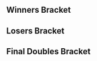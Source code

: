 {{DISPLAYTITLE: Battle of BC 2: ''Melee'' Doubles Bracket}}{{SetGame|melee}}
{{Tabs static
|name1=Overview
|link1=Battle of BC/2/Melee
|name2=Singles Pools
|link2=Battle of BC/2/Melee/Singles Pools
|name3=Singles Bracket
|link3=Battle of BC/2/Melee/Singles Bracket
|name4=Doubles Pools
|link4=Battle of BC/2/Melee/Doubles Pools
|name5=Doubles Bracket
|link5=Battle of BC/2/Melee/Doubles Bracket
|This=5
}}
==Winners Bracket==
{{8DEDoublesWBracketA
<!-- ROUND 1 -->
|r1m1t1p1=Mew2King |r1m1t1p1flag=us
|r1m1t1p2=Prince Abu |r1m1t1p2flag=us |r1m1t1score=3
|r1m1t2p1=Vinodh |r1m1t2p1flag=us
|r1m1t2p2=eBay |r1m1t2p2flag=us |r1m1t2score=0
|r1m1win=1

|r1m2t1p1=Ryan Ford |r1m2t1p1flag=ca
|r1m2t1p2=ChuDat |r1m2t1p2flag=us |r1m2t1score=3
|r1m2t2p1=KirbyKaze |r1m2t2p1flag=ca
|r1m2t2p2=Nintendude |r1m2t2p2flag=us |r1m2t2score=1
|r1m2win=1

|r1m3t1p1=Reno |r1m3t1p1flag=us
|r1m3t1p2=The Moon |r1m3t1p2flag=us |r1m3t1score=3
|r1m3t2p1=JV |r1m3t2p1flag=ca
|r1m3t2p2=Yardsale |r1m3t2p2flag=ca |r1m3t2score=1
|r1m3win=1

|r1m4t1p1=Crush |r1m4t1p1flag=us
|r1m4t1p2=Bladewise |r1m4t1p2flag=us |r1m4t1score=3
|r1m4t2p1=Rustin |r1m4t2p1flag=us
|r1m4t2p2=aMSa |r1m4t2p2flag=jp |r1m4t2score=1
|r1m4win=1

<!-- ROUND 2 -->
|r2m1t1p1=Mew2King |r2m1t1p1flag=us
|r2m1t1p2=Prince Abu |r2m1t1p2flag=us |r2m1t1score=3
|r2m1t2p1=Ryan Ford |r2m1t2p1flag=ca
|r2m1t2p2=ChuDat |r2m1t2p2flag=us |r2m1t2score=2
|r2m1win=1

|r2m2t1p1=Reno |r2m2t1p1flag=us
|r2m2t1p2=The Moon |r2m2t1p2flag=us |r2m2t1score=2
|r2m2t2p1=Crush |r2m2t2p1flag=us
|r2m2t2p2=Bladewise |r2m2t2p2flag=us |r2m2t2score=3
|r2m2win=2
}}
==Losers Bracket==
{{24DEDoublesLBracketSmwA
|tourneylink=Battle of BC/2/Melee
|tourneyname=Battle of BC 2
|l1placement=17-24
|l2placement=13-16
|l3placement=9-12
|l4placement=7-8
|l5placement=5-6
|column-width=160

<!-- ROUND 1 -->
|l1m1t1p1=zilo |l1m1t1p1flag=ca
|l1m1t1p2=RK |l1m1t1p2flag=ca |l1m1t1score=DQ
|l1m1t2p1=Naztoise |l1m1t2p1flag=ca
|l1m1t2p2=Pasta |l1m1t2p2flag=ca |l1m1t2score={{win}}
|l1m1win=2

|l1m2t1p1=Genesis FTW |l1m2t1p1flag=ca
|l1m2t1p2=Diakonos |l1m2t1p2flag=ca |l1m2t1score=2
|l1m2t2p1=PassionFlakes |l1m2t2p1flag=ca
|l1m2t2p2=TPS |l1m2t2p2flag=ca |l1m2t2score=0
|l1m2win=1

|l1m3t1p1=PileYields |l1m3t1p1flag=ca
|l1m3t1p2=Sage |l1m3t1p2flag=ca |l1m3t1score=1
|l1m3t2p1=Birmi |l1m3t2p1flag=ca
|l1m3t2p2=LeaF |l1m3t2p2flag=ca |l1m3t2score=2
|l1m3win=2

|l1m4t1p1=Shon |l1m4t1p1flag=ca
|l1m4t1p2=BOR |l1m4t1p2flag=ca |l1m4t1score=2
|l1m4t2p1=elfman |l1m4t2p1flag=
|l1m4t2p2=BiscuitTricks |l1m4t2p2flag=ca |l1m4t2score=0
|l1m4win=1

|l1m5t1p1=Ka-Master |l1m5t1p1flag=us
|l1m5t1p2=DMW |l1m5t1p2flag=us |l1m5t1score=2
|l1m5t2p1=ezryph |l1m5t2p1flag=ca
|l1m5t2p2=Elost |l1m5t2p2flag=ca |l1m5t2score=0
|l1m5win=1

|l1m6t1p1=Yakal |l1m6t1p1flag=ca
|l1m6t1p2=Edgeluca |l1m6t1p2flag=ca |l1m6t1score=0
|l1m6t2p1=Webwipe |l1m6t2p1flag=ca
|l1m6t2p2=MojoMonkey |l1m6t2p2flag=ca |l1m6t2score=2
|l1m6win=2

|l1m7t1p1=Blunted_Object10 |l1m7t1p1flag=ca
|l1m7t1p2=NoobKing |l1m7t1p2flag=ca |l1m7t1score=2
|l1m7t2p1=Espi |l1m7t2p1flag=ca
|l1m7t2p2=shmugs |l1m7t2p2flag=ca |l1m7t2score=0
|l1m7win=1

|l1m8t1p1=Sam |l1m8t1p1flag=ca
|l1m8t1p2=Lochlain |l1m8t1p2flag=ca |l1m8t1score=2
|l1m8t2p1=chris |l1m8t2p1flag=ca
|l1m8t2p2=Star |l1m8t2p2flag=ca |l1m8t2score=0
|l1m8win=1

<!-- ROUND 2 -->
|l2m1t1p1=Naztoise |l2m1t1p1flag=ca
|l2m1t1p2=Pasta |l2m1t1p2flag=ca |l2m1t1score=3
|l2m1t2p1=Genesis FTW |l2m1t2p1flag=ca
|l2m1t2p2=Diakonos |l2m1t2p2flag=ca |l2m1t2score=2
|l2m1win=1

|l2m2t1p1=Birmi |l2m2t1p1flag=ca
|l2m2t1p2=LeaF |l2m2t1p2flag=ca |l2m2t1score=0
|l2m2t2p1=Shon |l2m2t2p1flag=ca
|l2m2t2p2=BOR |l2m2t2p2flag=ca |l2m2t2score=3
|l2m2win=2

|l2m3t1p1=Ka-Master |l2m3t1p1flag=us
|l2m3t1p2=DMW |l2m3t1p2flag=us |l2m3t1score=3
|l2m3t2p1=Webwipe |l2m3t2p1flag=ca
|l2m3t2p2=MojoMonkey |l2m3t2p2flag=ca |l2m3t2score=2
|l2m3win=1

|l2m4t1p1=Blunted_Object10 |l2m4t1p1flag=ca
|l2m4t1p2=NoobKing |l2m4t1p2flag=ca |l2m4t1score=1
|l2m4t2p1=Sam |l2m4t2p1flag=ca
|l2m4t2p2=Lochlain |l2m4t2p2flag=ca |l2m4t2score=3
|l2m4win=2

<!-- ROUND 3 -->
|l3m1t1p1=KirbyKaze |l3m1t1p1flag=ca
|l3m1t1p2=Nintendude |l3m1t1p2flag=us |l3m1t1score=3
|l3m1t2p1=Naztoise |l3m1t2p1flag=ca
|l3m1t2p2=Pasta |l3m1t2p2flag=ca |l3m1t2score=1
|l3m1win=1

|l3m2t1p1=Vinodh |l3m2t1p1flag=us
|l3m2t1p2=eBay |l3m2t1p2flag=us |l3m2t1score=3
|l3m2t2p1=Shon |l3m2t2p1flag=ca
|l3m2t2p2=BOR |l3m2t2p2flag=ca |l3m2t2score=2
|l3m2win=1

|l3m3t1p1=Rustin |l3m3t1p1flag=us
|l3m3t1p2=aMSa |l3m3t1p2flag=jp |l3m3t1score=2
|l3m3t2p1=Ka-Master |l3m3t2p1flag=us
|l3m3t2p2=DMW |l3m3t2p2flag=us |l3m3t2score=3
|l3m3win=2

|l3m4t1p1=JV |l3m4t1p1flag=ca
|l3m4t1p2=Yardsale |l3m4t1p2flag=ca |l3m4t1score=3
|l3m4t2p1=Sam |l3m4t2p1flag=ca
|l3m4t2p2=Lochlain |l3m4t2p2flag=ca |l3m4t2score=1
|l3m4win=1

<!-- ROUND 4 -->
|l4m1t1p1=KirbyKaze |l4m1t1p1flag=ca
|l4m1t1p2=Nintendude |l4m1t1p2flag=us |l4m1t1score=3
|l4m1t2p1=Vinodh |l4m1t2p1flag=us
|l4m1t2p2=eBay |l4m1t2p2flag=us |l4m1t2score=2
|l4m1win=1

|l4m2t1p1=Ka-Master |l4m2t1p1flag=us
|l4m2t1p2=DMW |l4m2t1p2flag=us |l4m2t1score=3
|l4m2t2p1=JV |l4m2t2p1flag=ca
|l4m2t2p2=Yardsale |l4m2t2p2flag=ca |l4m2t2score=1
|l4m2win=

<!-- ROUND 5 -->
|l5m1t1p1=Reno |l5m1t1p1flag=us
|l5m1t1p2=The Moon |l5m1t1p2flag=us |l5m1t1score=3
|l5m1t2p1=KirbyKaze |l5m1t2p1flag=ca
|l5m1t2p2=Nintendude |l5m1t2p2flag=us |l5m1t2score=1
|l5m1win=

|l5m2t1p1=Ryan Ford |l5m2t1p1flag=ca
|l5m2t1p2=ChuDat |l5m2t1p2flag=us |l5m2t1score=3
|l5m2t2p1=Ka-Master |l5m2t2p1flag=us
|l5m2t2p2=DMW |l5m2t2p2flag=us |l5m2t2score=0
|l5m2win=1
}}
<onlyinclude>
==Final Doubles Bracket==
{{DEFinalDoublesSmwBracket
|tourneylink=Battle of BC/2/Melee
|tourneyname=Battle of BC 2
|l1placement=4
|r2placement=3
|r3loserplacement=2
|r3winnerplacement=1

<!-- FROM WINNERS -->
|r1m1t1p1=Mew2King |r1m1t1p1flag=us
|r1m1t1p2=Prince Abu |r1m1t1p2flag=us |r1m1t1score=3
|r1m1t2p1=Crush |r1m1t2p1flag=us
|r1m1t2p2=Bladewise |r1m1t2p2flag=us |r1m1t2score=0
|r1m1win=1
|r1m1t1p1char1=sheik |r1m1t1p1stock1=2 |r1m1t1p2char1=jigglypuff |r1m1t1p2stock1=1
|r1m1t2p1char1=fox |r1m1t2p1stock1=0 |r1m1t2p2char1=peach |r1m1t2p2stock1=0 |r1m1win1=1 |r1m1stage1=Yoshi's Story
|r1m1t1p1char2=sheik |r1m1t1p1stock2=1 |r1m1t1p2char2=jigglypuff |r1m1t1p2stock2=1
|r1m1t2p1char2=fox |r1m1t2p1stock2=0 |r1m1t2p2char2=peach |r1m1t2p2stock2=0 |r1m1win2=1 |r1m1stage2=Final Destination
|r1m1t1p1char3=sheik |r1m1t1p1stock3=2 |r1m1t1p2char3=jigglypuff |r1m1t1p2stock3=1
|r1m1t2p1char3=fox |r1m1t2p1stock3=0 |r1m1t2p2char3=peach |r1m1t2p2stock3=0 |r1m1win3=1 |r1m1stage3=Yoshi's Story
|r1m1date=June 4, 2017
|r1m1details={{BracketMatchDetails|reddit=|comment=|vod=}}

<!-- FROM LOSERS -->
|l1m1t1p1=Reno |l1m1t1p1flag=us
|l1m1t1p2=The Moon |l1m1t1p2flag=us |l1m1t1score=0
|l1m1t2p1=Ryan Ford |l1m1t2p1flag=ca
|l1m1t2p2=ChuDat |l1m1t2p2flag=us |l1m1t2score=3
|l1m1win=2
|l1m1t1p1char1=sheik |l1m1t1p1stock1=0 |l1m1t1p2char1=marth |l1m1t1p2stock1=0
|l1m1t2p1char1=fox |l1m1t2p1stock1=1 |l1m1t2p2char1=ic |l1m1t2p2stock1=2 |l1m1win1=2 |l1m1stage1=Dream Land
|l1m1t1p1char2=sheik |l1m1t1p1stock2=0 |l1m1t1p2char2=marth |l1m1t1p2stock2=0
|l1m1t2p1char2=fox |l1m1t2p1stock2=1 |l1m1t2p2char2=ic |l1m1t2p2stock2=1 |l1m1win2=2 |l1m1stage2=Battlefield
|l1m1t1p1char3=sheik |l1m1t1p1stock3=0 |l1m1t1p2char3=marth |l1m1t1p2stock3=0
|l1m1t2p1char3=fox |l1m1t2p1stock3=1 |l1m1t2p2char3=ic |l1m1t2p2stock3=2 |l1m1win3=2 |l1m1stage3=Battlefield
|l1m1date=June 4, 2017
|l1m1details={{BracketMatchDetails|reddit=|comment=|vod=}}

<!-- LOSERS FINALS -->
|r2m1t1p1=Crush |r2m1t1p1flag=us
|r2m1t1p2=Bladewise |r2m1t1p2flag=us |r2m1t1score=0
|r2m1t2p1=Ryan Ford |r2m1t2p1flag=ca
|r2m1t2p2=ChuDat |r2m1t2p2flag=us |r2m1t2score=3
|r2m1win=2
|r2m1t1p1char1=fox |r2m1t1p1stock1=0 |r2m1t1p2char1=peach |r2m1t1p2stock1=0
|r2m1t2p1char1=fox |r2m1t2p1stock1=1 |r2m1t2p2char1=ic |r2m1t2p2stock1=2 |r2m1win1=2 |r2m1stage1=Pokémon Stadium
|r2m1t1p1char2=fox |r2m1t1p1stock2=0 |r2m1t1p2char2=peach |r2m1t1p2stock2=0
|r2m1t2p1char2=fox |r2m1t2p1stock2=1 |r2m1t2p2char2=ic |r2m1t2p2stock2=1 |r2m1win2=2 |r2m1stage2=Battlefield
|r2m1t1p1char3=fox |r2m1t1p1stock3=0 |r2m1t1p2char3=peach |r2m1t1p2stock3=0
|r2m1t2p1char3=fox |r2m1t2p1stock3=1 |r2m1t2p2char3=ic |r2m1t2p2stock3=1 |r2m1win3=2 |r2m1stage3=Pokémon Stadium
|r2m1date=June 4, 2017
|r2m1details={{BracketMatchDetails|reddit=|comment=|vod=}}

<!-- GRAND FINALS -->
|r3m1t1p1=Mew2King |r3m1t1p1flag=us
|r3m1t1p2=Prince Abu |r3m1t1p2flag=us |r3m1t1score=1 |r3m2t1score=1
|r3m1t2p1=Ryan Ford |r3m1t2p1flag=ca
|r3m1t2p2=ChuDat |r3m1t2p2flag=us |r3m1t2score=3 |r3m2t2score=3
|r3m1win=2
|r3m1t1p1char1=sheik |r3m1t1p1stock1=0 |r3m1t1p2char1=jigglypuff |r3m1t1p2stock1=0
|r3m1t2p1char1=fox |r3m1t2p1stock1=3 |r3m1t2p2char1=ic |r3m1t2p2stock1=1 |r3m1win1=2 |r3m1stage1=Battlefield
|r3m1t1p1char2=sheik |r3m1t1p1stock2=2 |r3m1t1p2char2=jigglypuff |r3m1t1p2stock2=1
|r3m1t2p1char2=fox |r3m1t2p1stock2=0 |r3m1t2p2char2=ic |r3m1t2p2stock2=0 |r3m1win2=1 |r3m1stage2=Dream Land
|r3m1t1p1char3=sheik |r3m1t1p1stock3=0 |r3m1t1p2char3=jigglypuff |r3m1t1p2stock3=0
|r3m1t2p1char3=fox |r3m1t2p1stock3=1 |r3m1t2p2char3=ic |r3m1t2p2stock3=1 |r3m1win3=2 |r3m1stage3=Final Destination
|r3m1t1p1char4=marth |r3m1t1p1stock4=0 |r3m1t1p2char4=jigglypuff |r3m1t1p2stock4=0
|r3m1t2p1char4=fox |r3m1t2p1stock4=2 |r3m1t2p2char4=ic |r3m1t2p2stock4=3 |r3m1win4=2 |r3m1stage4=Battlefield

|r3m2t1p1char1=sheik |r3m2t1p1stock1=1 |r3m2t1p2char1=jigglypuff |r3m2t1p2stock1=1
|r3m2t2p1char1=fox |r3m2t2p1stock1=0 |r3m2t2p2char1=ic |r3m2t2p2stock1=0 |r3m2win1=1 |r3m2stage1=Battlefield
|r3m2t1p1char2=peach |r3m2t1p1stock2=0 |r3m2t1p2char2=jigglypuff |r3m2t1p2stock2=0
|r3m2t2p1char2=fox |r3m2t2p1stock2=2 |r3m2t2p2char2=jigglypuff |r3m2t2p2stock2=1 |r3m2win2=2 |r3m2stage2=Final Destination
|r3m2t1p1char3=sheik |r3m2t1p1stock3=0 |r3m2t1p2char3=jigglypuff |r3m2t1p2stock3=0
|r3m2t2p1char3=fox |r3m2t2p1stock3=1 |r3m2t2p2char3=ic |r3m2t2p2stock3=1 |r3m2win3=2 |r3m2stage3=Dream Land
|r3m2t1p1char4=fox |r3m2t1p1stock4=0 |r3m2t1p2char4=jigglypuff |r3m2t1p2stock4=0
|r3m2t2p1char4=fox |r3m2t2p1stock4=1 |r3m2t2p2char4=ic |r3m2t2p2stock4=3 |r3m2win4=2 |r3m2stage4=Dream Land
|r3m1date=June 4, 2017
|r3m1details={{BracketMatchDetails|reddit=|comment=|vod=}}
}}
</onlyinclude>
